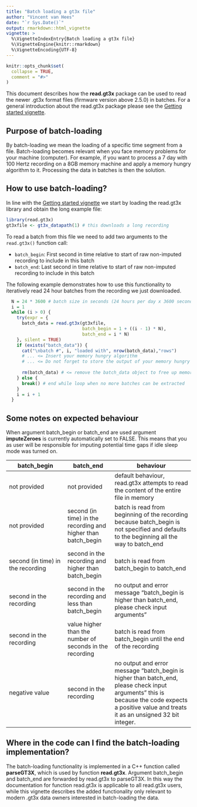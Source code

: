 ```yaml
---
title: "Batch loading a gt3x file"
author: "Vincent van Hees"
date: "`r Sys.Date()`"
output: rmarkdown::html_vignette
vignette: >
  %\VignetteIndexEntry{Batch loading a gt3x file}
  %\VignetteEngine{knitr::rmarkdown}
  %\VignetteEncoding{UTF-8}
---
```

  
```r
knitr::opts_chunk$set(
  collapse = TRUE,
  comment = "#>"
)
```

This document describes how the **read.gt3x** package can be used to read the newer .gt3x format files (firmware version above 2.5.0) in batches. For a general introduction about the read.gt3x package please see the [Getting started vignette](https://cran.r-project.org/package=read.gt3x/vignettes/read_gt3x.html). 

## Purpose of batch-loading

By batch-loading we mean the loading of a specific time segment from a file. Batch-loading becomes relevant when you face memory problems for your machine (computer). For example, if you want to process a 7 day with 100 Hertz recording on a 8GB memory machine and apply a memory hungry algorithm to it. Processing the data in batches is then the solution.

## How to use batch-loading?

In line with the [Getting started vignette](https://cran.rstudio.com/web/packages/read.gt3x/vignettes/read_gt3x.html) we start by loading the read.gt3x library and obtain the long example file:
  
```r
library(read.gt3x)
gt3xfile <- gt3x_datapath(1) # this downloads a long recording
```

To read a batch from this file we need to add two arguments to the `read.gt3x()` function call:
  
- `batch_begin`: First second in time relative to start of raw non-imputed recording to include in this batch
- `batch_end`: Last second in time relative to start of raw non-imputed recording to include in this batch

The following example demonstrates how to use this functionality to iteratively read 24 hour batches from the recording we just downloaded.

```r
  N = 24 * 3600 # batch size in seconds (24 hours per day x 3600 seconds per hour)
  i = 1
  while (i > 0) {
    try(expr = {
      batch_data = read.gt3x(gt3xfile,
                             batch_begin = 1 + ((i - 1) * N),
                             batch_end = i * N)
    }, silent = TRUE)
    if (exists("batch_data")) {
      cat("\nbatch #", i, "loaded with", nrow(batch_data),"rows")
      # ... <= Insert your memory hungry algorithm
      # ... <= Do not forget to store the output of your memory hungry algorithm somewhere
      
      rm(batch_data) # <= remove the batch_data object to free up memory before loading the next batch
    } else {
      break() # end while loop when no more batches can be extracted
    }
    i = i + 1
  }
```

## Some notes on expected behaviour

When argument batch_begin or batch_end are used argument **imputeZeroes** is currently automatically set to FALSE. This means that you as user will be responsible for imputing potential time gaps if idle sleep mode was turned on.

batch_begin | batch_end | behaviour
----------- | --------- | ---------------
not provided | not provided | default behaviour, read.gt3x attempts to read the content of the entire file in memory
not provided | second (in time) in the recording and higher than batch_begin | batch is read from beginning of the recording because batch_begin is not specified and defaults to the beginning all the way to batch_end
second (in time) in the recording | second in the recording and higher than batch_begin | batch is read from batch_begin to batch_end
second in the recording | second in the recording and less than batch_begin | no output and error message "batch_begin is higher than batch_end, please check input arguments"
second in the recording | value higher than the number of seconds in the recording | batch is read from batch_begin until the end of the recording
negative value | second in the recording | no output and error message "batch_begin is higher than batch_end, please check input arguments" this is because the code expects a positive value and treats it as an unsigned 32 bit integer.



## Where in the code can I find the batch-loading implementation?

The batch-loading functionality is implemented in a C++ function called **parseGT3X**, which is used by function **read.gt3x**. Argument batch_begin and batch_end are forwarded by read.gt3x to parseGT3X. In this way the documentation for function read.gt3x is applicable to all read.gt3x users, while this vignette describes the added functionality only relevant to modern .gt3x data owners interested in batch-loading the data.
